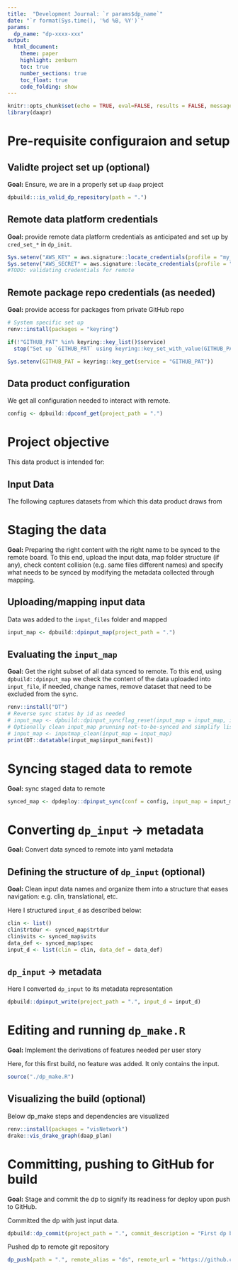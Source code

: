 ```yaml
---
title:  "Development Journal: `r params$dp_name`"
date: "`r format(Sys.time(), '%d %B, %Y')`"
params:
  dp_name: "dp-xxxx-xxx"
output:
  html_document:
    theme: paper
    highlight: zenburn
    toc: true
    number_sections: true
    toc_float: true
    code_folding: show
---
```


```r
knitr::opts_chunk$set(echo = TRUE, eval=FALSE, results = FALSE, message=FALSE)
library(daapr)
```

<!-- **RMarkdown NOTE:** contents commented out won't show up in the knitted html and if helpful you can keep them in your journal -->
<!-- **RMarkdown NOTE:** for this template all chunks are set not to evaluate with `eval = F`. It is recommended to keep this way and execute chunk-by-chunk manually to help with closer evaluation -->

<!-- **Workflow NOTE:** This dev journal, while not a required step in building a data product, can help document steps in building each data product and assist with traceability and collaboration and such is recommended -->


# Pre-requisite configuraion and setup

<!-- **Workflow NOTE:** In this step we set up all the credentials and requirements for being able to connect to remote locations be it GitHub or the remote for dp deployment  -->

## Validte project set up (optional)

**Goal:** Ensure, we are in a properly set up `daap` project

```r
dpbuild:::is_valid_dp_repository(path = ".")
```

## Remote data platform credentials

**Goal:** provide remote data platform credentials as anticipated and set up by `cred_set_*` in `dp_init`.

```r
Sys.setenv("AWS_KEY" = aws.signature::locate_credentials(profile = "my_aws_profile_name")$key)
Sys.setenv("AWS_SECRET" = aws.signature::locate_credentials(profile = "my_aws_profile_name")$secret)
#TODO: validating credentials for remote
```

## Remote package repo credentials (as needed)

<!-- **Workflow NOTE**: GITHUB_PAT is your `Personal Access Token` to private GitHub repo where where package dependencies may need to be pulled from. This variable is recognized by both renv and remotes packages.To get your PAT for the repo go to GitHub > Settings > Developer Settings > Personal access tokens. This may not be necessary if the repo is not private  -->

<!-- **Workflow NOTE**: pkg keyring is not required but it is helpful as a convenient and secure way of dealing with credentials. You can use other alternatives, as long as you avoid direct coding of credentials as `dp_push` could cause exposure-->

**Goal:** provide access for packages from private GitHub repo

```r
# System specific set up
renv::install(packages = "keyring")

if(!"GITHUB_PAT" %in% keyring::key_list()$service)
  stop("Set up `GITHUB_PAT` using keyring::key_set_with_value(GITHUB_PAT = <YOUR GITHUB PAT>)")

Sys.setenv(GITHUB_PAT = keyring::key_get(service = "GITHUB_PAT"))
```


## Data product configuration

We get all configuration needed to interact with remote. 

<!-- **Workflow NOTE:** `dpconf_get` relies on creds value be available as env variable otherwise while config file pulled would lack proper credentials needed to access remote! Set the env variable prior to calling `dpconfig_get`. Note, the name of this env variable should match `creds_set_dried` set when `dp_init was called` -->


```r
config <- dpbuild::dpconf_get(project_path = ".")
```


# Project objective

This data product is intended for: 
<!-- **Workflow NOTE:**: Enter User Story and or acceptance criteria: what are the primary 3-5 things this should enable -->

## Input Data

The following captures datasets from which this data product draws from

<!-- **Workflow NOTE:** Include, name (e.g. trialx_cutY.zip), source (e.g. clin stat), date/time  -->

# Staging the data

**Goal:** Preparing the right content with the right name to be synced to the remote board. To this end, upload the input data, map folder structure (if any), check content collision (e.g. same files different names) and specify what needs to be synced by modifying the metadata collected through mapping. 

## Uploading/mapping input data

Data was added to the `input_files` folder and mapped

```r
input_map <- dpbuild::dpinput_map(project_path = ".")
```

## Evaluating the `input_map`

**Goal:** Get the right subset of all data synced to remote. To this end, using `dpbuild::dpinput_map` we check the content of the data uploaded into `input_file`, if needed, change names, remove dataset that need to be excluded from the sync.

<!-- **Workflow NOTE**: describe what was modified in the metadata to affect what gets synced-->

```r
renv::install("DT")
# Reverse sync status by id as needed
# input_map <- dpbuild::dpinput_syncflag_reset(input_map = input_map, input_id = c("dataset_id_to_be_reset1","dataset_id_to_rest2")
# Optionally clean input_map prunning not-to-be-synced and simplify list names and associated metadata
# input_map <- inputmap_clean(input_map = input_map)
print(DT::datatable(input_map$input_manifest))
```

# Syncing staged data to remote

**Goal:** sync staged data to remote

```r
synced_map <- dpdeploy::dpinput_sync(conf = config, input_map = input_map)
```


# Converting `dp_input` ->  metadata

**Goal:** Convert data synced to remote into yaml metadata

## Defining the structure of `dp_input` (optional)

**Goal:** Clean input data names and organize them into a structure that eases navigation: e.g. clin, translational, etc.

Here I structured `input_d` as described below:
<!-- **Workflow NOTE:** Enter how you structured the data or whether you kept it as default which is flat structure -->


```r
clin <- list()
clin$trtdur <- synced_map$trtdur
clin$vits <- synced_map$vits
data_def <- synced_map$spec
input_d <- list(clin = clin, data_def = data_def)

```

## `dp_input` ->  metadata 
Here I converted `dp_input` to its metadata representation

```r
dpbuild::dpinput_write(project_path = ".", input_d = input_d)

```


# Editing and running `dp_make.R`

**Goal:** Implement the derivations of features needed per user story

<!-- **Workflow NOTE:** Provide a high level summary of features added -->

Here, for this first build, no feature was added. It only contains the input.  

```r
source("./dp_make.R")
```

## Visualizing the build (optional)

Below dp_make steps and dependencies are visualized

```r
renv::install(packages = "visNetwork")
drake::vis_drake_graph(daap_plan)

```

# Committing, pushing to GitHub for build

**Goal:** Stage and commit the dp to signify its readiness for deploy upon push to GitHub. 

<!-- **Workflow NOTE:** Do not run this step over and over with the same commit message!! To follow best practices, commit with unique message each time explaining what was done. To this end, first, evaluate the dp built and when ready use `dp_commit` to label dp ready for deploy. dp_commit marks dp_log with commit note signifying its readiness for deploy  -->

<!-- **Workflow NOTE:** Save all changes to all files before commit -->

Committed the dp with just input data.

```r
dpbuild::dp_commit(project_path = ".", commit_description = "First dp build: only input data")
```

<!-- **Workflow NOTE:** This step requires a remote git repo (i.e. a repo on either GitHub). If a new project, you'll need to create this repo prior to completing `dp_push` -->

Pushed dp to remote git repository 

```r
dp_push(path = ".", remote_alias = "ds", remote_url = "https://github.com/teamAccount/me/dp_test1.git")
```

<!-- **RMarkdown NOTE:** When ready to render as html the following can execute the following -->
<!-- rmarkdown::render(input = "./dp_journal.RMD", params = list(dp_name = gsub("_","-",glue::glue("{config$project_name}_{config$branch_name}")) )) -->
